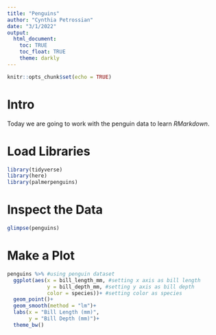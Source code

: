 ```yaml
---
title: "Penguins"
author: "Cynthia Petrossian"
date: "3/1/2022"
output: 
  html_document:
    toc: TRUE
    toc_float: TRUE
    theme: darkly 
---
```


```r
knitr::opts_chunk$set(echo = TRUE)
```

# Intro

Today we are going to work with the penguin data to learn *RMarkdown*. 

# Load Libraries
```r
library(tidyverse)
library(here)
library(palmerpenguins)
```

# Inspect the Data
```r
glimpse(penguins)
```

# Make a Plot

```r
penguins %>% #using penguin dataset
  ggplot(aes(x = bill_length_mm, #setting x axis as bill length
             y = bill_depth_mm, #setting y axis as bill depth
             color = species))+ #setting color as species
  geom_point()+
  geom_smooth(method = "lm")+
  labs(x = "Bill Length (mm)",
       y = "Bill Depth (mm)")+
  theme_bw()
```

